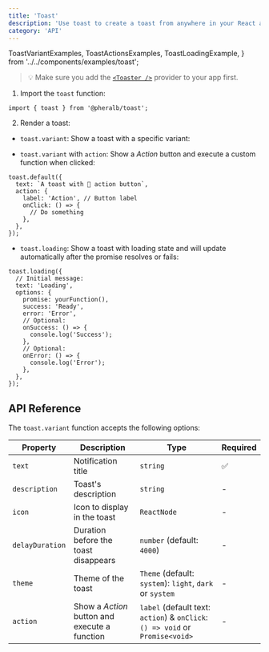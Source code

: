 ```yaml
---
title: 'Toast'
description: 'Use toast to create a toast from anywhere in your React application.'
category: 'API'
---
```


  ToastVariantExamples,
  ToastActionsExamples,
  ToastLoadingExample,
} from '../../components/examples/toast';

> 💡 Make sure you add the [`<Toaster />`](/toaster) provider to your app first.

1. Import the `toast` function:

```tsx
import { toast } from '@pheralb/toast';
```

2. Render a toast:

- `toast.variant`: Show a toast with a specific variant:

<ToastVariantExamples client:only="react" />

- `toast.variant` with `action`: Show a _Action_ button and execute a custom function when clicked:

<ToastActionsExamples client:only="react" />

```tsx
toast.default({
  text: `A toast with 👀 action button`,
  action: {
    label: 'Action', // Button label
    onClick: () => {
      // Do something
    },
  },
});
```

- `toast.loading`: Show a toast with loading state and will update automatically after the promise resolves or fails:

<ToastLoadingExample client:only="react" />

```tsx
toast.loading({
  // Initial message:
  text: 'Loading',
  options: {
    promise: yourFunction(),
    success: 'Ready',
    error: 'Error',
    // Optional:
    onSuccess: () => {
      console.log('Success');
    },
    // Optional:
    onError: () => {
      console.log('Error');
    },
  },
});
```

## API Reference

The `toast.variant` function accepts the following options:

| Property        | Description                                   | Type                                                                          | Required |
| --------------- | --------------------------------------------- | ----------------------------------------------------------------------------- | -------- |
| `text`          | Notification title                            | `string`                                                                      | ✅       |
| `description`   | Toast's description                           | `string`                                                                      | -        |
| `icon`          | Icon to display in the toast                  | `ReactNode`                                                                   | -        |
| `delayDuration` | Duration before the toast disappears          | `number` (default: `4000`)                                                    | -        |
| `theme`         | Theme of the toast                            | `Theme` (default: `system`): `light`, `dark` or `system`                      | -        |
| `action`        | Show a _Action_ button and execute a function | `label` (default text: `action`) & `onClick`: `() => void` or `Promise<void>` | -        |
